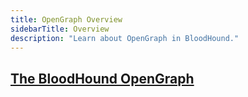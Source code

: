 ```yaml
---
title: OpenGraph Overview
sidebarTitle: Overview
description: "Learn about OpenGraph in BloodHound."
---
```


## <Icon icon="diagram-project" iconType="solid" /> [The BloodHound OpenGraph](https://github.com/SpecterOps/bloodhound-docs/blob/main//analyze-data/bloodhound-gui/overview)
<CardGroup cols={2}>
<Card title="OpenGraph Best Practices" icon="thumbs-up" href="/opengraph/best-practices" horizontal iconType="solid"/>
<Card title="OpenGraph Schema" icon="gear" href="/opengraph/schema" horizontal iconType="solid"/>
<Card title="Custom Icons" icon="icons" href="/opengraph/custom-icons" horizontal iconType="solid"/>
<Card title="OpenGraph API" icon="gears" href="/opengraph/api" horizontal iconType="solid"/>
<Card title="OpenGraph Community Library" icon="book" href="/opengraph/library" horizontal iconType="solid"/>
<Card title="OpenGraph Community Incentive Program" icon="people-group" href="/opengraph/ocip" horizontal iconType="solid"/>
<Card title="OpenGraph FAQ" icon="question" href="/opengraph/faq" horizontal iconType="solid"/>
</CardGroup>


